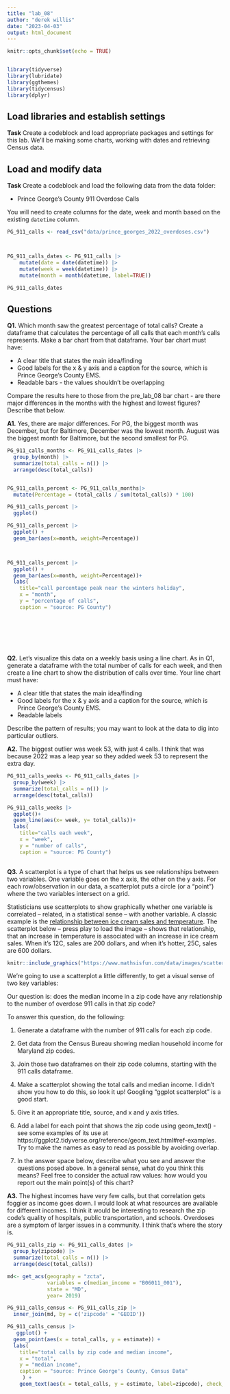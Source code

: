 ---
title: "lab_08"
author: "derek willis"
date: "2023-04-03"
output: html_document
---

```{r setup, include=FALSE}
knitr::opts_chunk$set(echo = TRUE)


library(tidyverse)
library(lubridate)
library(ggthemes)
library(tidycensus)
library(dplyr)


```

## Load libraries and establish settings

**Task** Create a codeblock and load appropriate packages and settings for this lab. We'll be making some charts, working with dates and retrieving Census data.


## Load and modify data

**Task** Create a codeblock and load the following data from the data folder:

* Prince George's County 911 Overdose Calls

You will need to create columns for the date, week and month based on the existing `datetime` column.


```{r}


PG_911_calls <- read_csv("data/prince_georges_2022_overdoses.csv")



PG_911_calls_dates <- PG_911_calls |>
    mutate(date = date(datetime)) |> 
    mutate(week = week(datetime)) |> 
    mutate(month = month(datetime, label=TRUE))  

PG_911_calls_dates

```
## Questions 

**Q1.** Which month saw the greatest percentage of total calls? Create a dataframe that calculates the percentage of all calls that each month's calls represents. Make a bar chart from that dataframe. Your bar chart must have:

* A clear title that states the main idea/finding
* Good labels for the x & y axis and a caption for the source, which is Prince George's County EMS.
* Readable bars - the values shouldn't be overlapping

Compare the results here to those from the pre_lab_08 bar chart - are there major differences in the months with the highest and lowest figures? Describe that below.

**A1.** Yes, there are major differences. For PG, the biggest month was December, but for Baltimore, December was the lowest month. August was the biggest month for Baltimore, but the second smallest for PG. 

```{r}
PG_911_calls_months <- PG_911_calls_dates |>
  group_by(month) |> 
  summarize(total_calls = n()) |> 
  arrange(desc(total_calls))


PG_911_calls_percent <- PG_911_calls_months|>
  mutate(Percentage = (total_calls / sum(total_calls)) * 100)

PG_911_calls_percent |>
  ggplot()

PG_911_calls_percent |>
  ggplot() +
  geom_bar(aes(x=month, weight=Percentage))



PG_911_calls_percent |>
  ggplot() +
  geom_bar(aes(x=month, weight=Percentage))+
  labs(
    title="call percentage peak near the winters holiday",
    x = "month",
    y = "percentage of calls",
    caption = "source: PG County")
    

    
    
    
    
```

**Q2.** Let's visualize this data on a weekly basis using a line chart. As in Q1, generate a dataframe with the total number of calls for each week, and then create a line chart to show the distribution of calls over time. Your line chart must have:

* A clear title that states the main idea/finding
* Good labels for the x & y axis and a caption for the source, which is Prince George's County EMS.
* Readable labels

Describe the pattern of results; you may want to look at the data to dig into particular outliers.

**A2.** The biggest outlier was week 53, with just 4 calls. I think that was because 2022 was a leap year so they added week 53 to represent the extra day.  


```{r}

PG_911_calls_weeks <- PG_911_calls_dates |>
  group_by(week) |> 
  summarize(total_calls = n()) |> 
  arrange(desc(total_calls))

PG_911_calls_weeks |>
  ggplot()+
  geom_line(aes(x= week, y= total_calls))+
  labs(
    title="calls each week",
    x = "week",
    y = "number of calls",
    caption = "source: PG County")
    

```

**Q3.**  A scatterplot is a type of chart that helps us see relationships between two variables. One variable goes on the x axis, the other on the y axis.  For each row/observation in our data, a scatterplot puts a circle (or a "point") where the two variables intersect on a grid. 

Statisticians use scatterplots to show graphically whether one variable is correlated -- related, in a statistical sense -- with another variable.  A classic example is the [relationship between ice cream sales and temperature](https://www.mathsisfun.com/data/scatter-xy-plots.html). The scatterplot below -- press play to load the image -- shows that relationship, that an increase in temperature is associated with an increase in ice cream sales. When it's 12C, sales are 200 dollars, and when it's hotter, 25C, sales are 600 dollars.

```{r}
knitr::include_graphics("https://www.mathsisfun.com/data/images/scatter-ice-cream1.svg")
```

We're going to use a scatterplot a little differently, to get a visual sense of two key variables: 

Our question is: does the median income in a zip code have any relationship to the number of overdose 911 calls in that zip code?

To answer this question, do the following:

1. Generate a dataframe with the number of 911 calls for each zip code.
2. Get data from the Census Bureau showing median household income for Maryland zip codes.
3. Join those two dataframes on their zip code columns, starting with the 911 calls dataframe.

4. Make a scatterplot showing the total calls and median income. I didn't show you how to do this, so look it up! Googling "ggplot scatterplot" is a good start.

5. Give it an appropriate title, source, and x and y axis titles.
6. Add a label for each point that shows the zip code using geom_text() - see some examples of its use at https://ggplot2.tidyverse.org/reference/geom_text.html#ref-examples. Try to make the names as easy to read as possible by avoiding overlap.

7. In the answer space below, describe what you see and answer the questions posed above. In a general sense, what do you think this means? Feel free to consider the actual raw values: how would you report out the main point(s) of this chart?

**A3.**  The highest incomes have very few calls, but that correlation gets foggier as income goes down. I would look at what resources are available for different incomes. I think it would be interesting to research the zip code's quality of hospitals, public transportation, and schools. Overdoses are a symptom of larger issues in a community. I think that's where the story is. 

```{r}
PG_911_calls_zip <- PG_911_calls_dates |>
  group_by(zipcode) |>
  summarize(total_calls = n()) |>
  arrange(desc(total_calls))

md<- get_acs(geography = "zcta",
             variables = c(median_income = "B06011_001"),
             state = "MD",
             year= 2019)

PG_911_calls_census <- PG_911_calls_zip |>
  inner_join(md, by = c('zipcode' = 'GEOID'))

PG_911_calls_census |>
   ggplot() +
  geom_point(aes(x = total_calls, y = estimate)) +
  labs(
    title="total calls by zip code and median income",
    x = "total",
    y = "median income",
    caption = "source: Prince George's County, Census Data"
     ) +
    geom_text(aes(x = total_calls, y = estimate, label=zipcode), check_overlap = TRUE)




```
